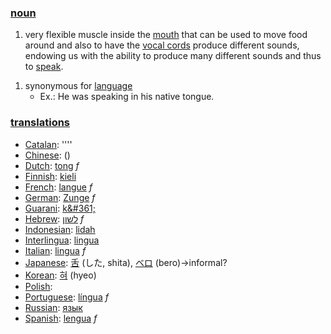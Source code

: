 === [[noun]] ===

#very flexible muscle inside the [[mouth]] that can be used to move food around and also to have the [[vocal cord]]s produce different sounds, endowing us with the ability to produce many different sounds and thus to [[speak]].

#synonymous for [[language]]
#*Ex.: He was speaking in his native tongue.

=== [[translation]]s ===

*[[Catalan]]: [[]] ''''
*[[Chinese]]: [[]] ()
*[[Dutch]]: [[tong]] ''f''
*[[Finnish]]: [[kieli]]
*[[French]]: [[langue]] ''f''
*[[German]]: [[Zunge]] ''f''
*[[Guarani]]: [[k&#361;]]
*[[Hebrew]]: [[לשון]] ''f''
*[[Indonesian]]: [[lidah]]
*[[Interlingua]]: [[lingua]]
*[[Italian]]: [[lingua]] ''f''
*[[Japanese]]: [[舌]] (した, shita), [[ベロ]] (bero)&rarr;informal?
*[[Korean]]: [[혀]] (hyeo)
*[[Polish]]: [[]]
*[[Portuguese]]: [[língua]] ''f''
*[[Russian]]: [[язык]]
*[[Spanish]]: [[lengua]] ''f''